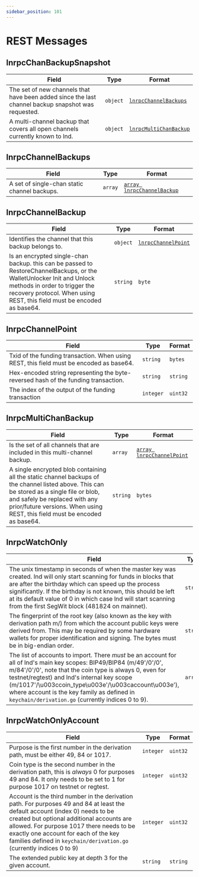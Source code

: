```yaml
---
sidebar_position: 101
---
```


# REST Messages

## lnrpcChanBackupSnapshot

| Field                                                                                                                                                      | Type     | Format                                          |
| ---------------------------------------------------------------------------------------------------------------------------------------------------------- | -------- | ----------------------------------------------- |
| <MessageField name="single_chan_backups">The set of new channels that have been added since the last channel backup snapshot was requested.</MessageField> | `object` | [`lnrpcChannelBackups`](#lnrcpchannelbackups)   |
| <MessageField name="multi_chan_backup">A multi-channel backup that covers all open channels currently known to lnd. </MessageField>                        | `object` | [`lnrpcMultiChanBackup`](#lnrcpmultichanbackup) |

## lnrpcChannelBackups

| Field                                                                                         | Type    | Format                                            |
| --------------------------------------------------------------------------------------------- | ------- | ------------------------------------------------- |
| <MessageField name="chan_backups">A set of single-chan static channel backups.</MessageField> | `array` | [`array lnrpcChannelBackup`](#lnrcpchannelbackup) |

## lnrpcChannelBackup

| Field                                                                                                                                                                                                                                                                            | Type     | Format                                    |
| -------------------------------------------------------------------------------------------------------------------------------------------------------------------------------------------------------------------------------------------------------------------------------- | -------- | ----------------------------------------- |
| <MessageField name="chan_point">Identifies the channel that this backup belongs to. </MessageField>                                                                                                                                                                              | `object` | [`lnrpcChannelPoint`](#lnrcpchannelpoint) |
| <MessageField name="chan_backup">Is an encrypted single-chan backup. this can be passed to RestoreChannelBackups, or the WalletUnlocker Init and Unlock methods in order to trigger the recovery protocol. When using REST, this field must be encoded as base64.</MessageField> | `string` | `byte`                                    |

## lnrpcChannelPoint

| Field                                                                                                                                          | Type      | Format   |
| ---------------------------------------------------------------------------------------------------------------------------------------------- | --------- | -------- |
| <MessageField name="funding_txid_bytes">Txid of the funding transaction. When using REST, this field must be encoded as base64.</MessageField> | `string`  | `bytes`  |
| <MessageField name="funding_txid_str">Hex-encoded string representing the byte-reversed hash of the funding transaction. </MessageField>       | `string`  | `string` |
| <MessageField name="output_index">The index of the output of the funding transaction </MessageField>                                           | `integer` | `uint32` |

## lnrpcMultiChanBackup

| Field                                                                                                                                                                                                                                                                                                           | Type     | Format                                          |
| --------------------------------------------------------------------------------------------------------------------------------------------------------------------------------------------------------------------------------------------------------------------------------------------------------------- | -------- | ----------------------------------------------- |
| <MessageField name="chan_points">Is the set of all channels that are included in this multi-channel backup. </MessageField>                                                                                                                                                                                     | `array`  | [`array lnrpcChannelPoint`](#lnrcpchannelpoint) |
| <MessageField name="multi_chan_backup">A single encrypted blob containing all the static channel backups of the channel listed above. This can be stored as a single file or blob, and safely be replaced with any prior/future versions. When using REST, this field must be encoded as base64.</MessageField> | `string` | `bytes`                                         |

## lnrpcWatchOnly

| Field                                                                                                                                                                                                                                                                                                                                                                                                                                  | Type     | Format                                                  |
| -------------------------------------------------------------------------------------------------------------------------------------------------------------------------------------------------------------------------------------------------------------------------------------------------------------------------------------------------------------------------------------------------------------------------------------- | -------- | ------------------------------------------------------- |
| <MessageField name="master_key_birthday_timestamp">The unix timestamp in seconds of when the master key was created. lnd will only start scanning for funds in blocks that are after the birthday which can speed up the process significantly. If the birthday is not known, this should be left at its default value of 0 in which case lnd will start scanning from the first SegWit block (481824 on mainnet). </MessageField>     | `string` | `uint64`                                                |
| <MessageField name="master_key_fingerprint">The fingerprint of the root key (also known as the key with derivation path m/) from which the account public keys were derived from. This may be required by some hardware wallets for proper identification and signing. The bytes must be in big-endian order. </MessageField>                                                                                                          | `string` | `byte`                                                  |
| <MessageField name="accounts">The list of accounts to import. There _must_ be an account for all of lnd's main key scopes: BIP49/BIP84 (m/49'/0'/0', m/84'/0'/0', note that the coin type is always 0, even for testnet/regtest) and lnd's internal key scope (m/1017'/\u003ccoin_type\u003e'/\u003caccount\u003e'), where account is the key family as defined in `keychain/derivation.go` (currently indices 0 to 9).</MessageField> | `array`  | [`array lnrpcWatchOnlyAccount`](#lnrcpwatchonlyaccount) |

## lnrpcWatchOnlyAccount

| Field                                                                                                                                                                                                                                                                                                                                                                              | Type      | Format   |
| ---------------------------------------------------------------------------------------------------------------------------------------------------------------------------------------------------------------------------------------------------------------------------------------------------------------------------------------------------------------------------------- | --------- | -------- |
| <MessageField name="purpose">Purpose is the first number in the derivation path, must be either 49, 84 or 1017. </MessageField>                                                                                                                                                                                                                                                    | `integer` | `uint32` |
| <MessageField name="coin_type">Coin type is the second number in the derivation path, this is _always_ 0 for purposes 49 and 84. It only needs to be set to 1 for purpose 1017 on testnet or regtest. </MessageField>                                                                                                                                                              | `integer` | `uint32` |
| <MessageField name="account">Account is the third number in the derivation path. For purposes 49 and 84 at least the default account (index 0) needs to be created but optional additional accounts are allowed. For purpose 1017 there needs to be exactly one account for each of the key families defined in `keychain/derivation.go` (currently indices 0 to 9)</MessageField> | `integer` | `uint32` |
| <MessageField name="xpub">The extended public key at depth 3 for the given account. </MessageField>                                                                                                                                                                                                                                                                                | `string`  | `string` |
